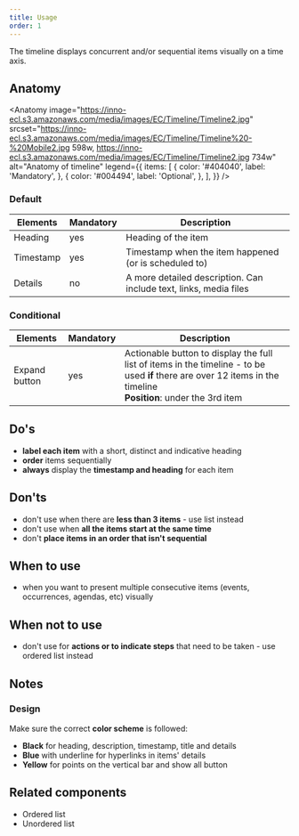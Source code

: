 ```yaml
---
title: Usage
order: 1
---
```



<Paragraph size="lead">
  The timeline displays concurrent and/or sequential items visually on a time
  axis.
</Paragraph>

## Anatomy

<Anatomy
  image="https://inno-ecl.s3.amazonaws.com/media/images/EC/Timeline/Timeline2.jpg"
  srcset="https://inno-ecl.s3.amazonaws.com/media/images/EC/Timeline/Timeline%20-%20Mobile2.jpg 598w, https://inno-ecl.s3.amazonaws.com/media/images/EC/Timeline/Timeline2.jpg 734w"
  alt="Anatomy of timeline"
  legend={{
    items: [
      {
        color: '#404040',
        label: 'Mandatory',
      },
      {
        color: '#004494',
        label: 'Optional',
      },
    ],
  }}
/>

### Default

| Elements  | Mandatory | Description                                                       |
| --------- | --------- | ----------------------------------------------------------------- |
| Heading   | yes       | Heading of the item                                               |
| Timestamp | yes       | Timestamp when the item happened (or is scheduled to)             |
| Details   | no        | A more detailed description. Can include text, links, media files |

### Conditional

| Elements      | Mandatory | Description                                                                                                                                                          |
| ------------- | --------- | -------------------------------------------------------------------------------------------------------------------------------------------------------------------- |
| Expand button | yes       | Actionable button to display the full list of items in the timeline - to be used **if** there are over 12 items in the timeline<br/>**Position**: under the 3rd item |

## Do's

- **label each item** with a short, distinct and indicative heading
- **order** items sequentially
- **always** display the **timestamp and heading** for each item

## Don'ts

- don't use when there are **less than 3 items** - use list instead
- don't use when **all the items start at the same time**
- don't **place items in an order that isn't sequential**

## When to use

- when you want to present multiple consecutive items (events, occurrences, agendas, etc) visually

## When not to use

- don't use for **actions or to indicate steps** that need to be taken - use <Link to="/ec/components/list/usage/">ordered list</Link> instead

## Notes

### Design

Make sure the correct **color scheme** is followed:

- **Black** for heading, description, timestamp, title and details
- **Blue** with underline for hyperlinks in items' details
- **Yellow** for points on the vertical bar and show all button

## Related components

- <Link to="/ec/components/list/usage/">Ordered list</Link>
- <Link to="/ec/components/list/usage/">Unordered list</Link>
